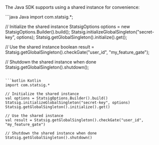 The Java SDK supports using a shared instance for convenience:

<CodeGroup>
```java Java
import com.statsig.*;

// Initialize the shared instance
StatsigOptions options = new StatsigOptions.Builder().build();
Statsig.initializeGlobalSingleton("secret-key", options);
Statsig.getGlobalSingleton().initialize().get();

// Use the shared instance
boolean result = Statsig.getGlobalSingleton().checkGate("user_id", "my_feature_gate");

// Shutdown the shared instance when done
Statsig.getGlobalSingleton().shutdown();
```

```kotlin Kotlin
import com.statsig.*

// Initialize the shared instance
val options = StatsigOptions.Builder().build()
Statsig.initializeGlobalSingleton("secret-key", options)
Statsig.getGlobalSingleton().initialize().get()

// Use the shared instance
val result = Statsig.getGlobalSingleton().checkGate("user_id", "my_feature_gate")

// Shutdown the shared instance when done
Statsig.getGlobalSingleton().shutdown()
```
</CodeGroup>

